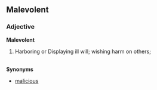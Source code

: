 ==Malevolent==
===Adjective===
'''Malevolent'''
# Harboring or Displaying ill will; wishing harm on others;<br><br>
'''Synonyms'''
* [[malicious]]